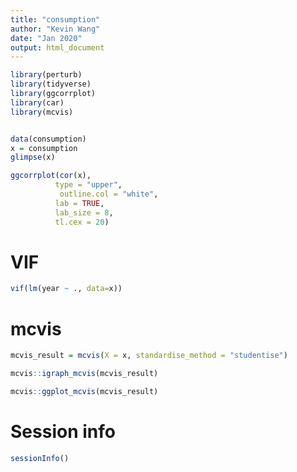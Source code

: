 ```yaml
---
title: "consumption"
author: "Kevin Wang"
date: "Jan 2020"
output: html_document
---
```


```r
library(perturb)
library(tidyverse)
library(ggcorrplot)
library(car)
library(mcvis)


data(consumption)
x = consumption
glimpse(x)

ggcorrplot(cor(x), 
          type = "upper",
           outline.col = "white",
          lab = TRUE, 
          lab_size = 8, 
          tl.cex = 20)
```


# VIF
```r
vif(lm(year ~ ., data=x))
```


# mcvis

```r
mcvis_result = mcvis(X = x, standardise_method = "studentise")

mcvis::igraph_mcvis(mcvis_result)

mcvis::ggplot_mcvis(mcvis_result)
```


# Session info 
```r
sessionInfo()
```

